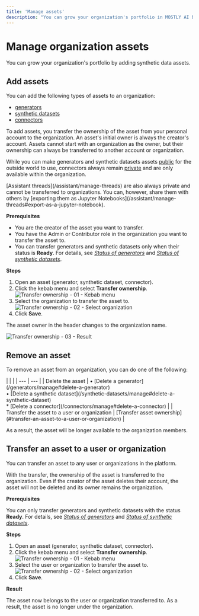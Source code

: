 ```yaml
---
title: 'Manage assets'
description: "You can grow your organization's portfolio in MOSTLY AI by adding generators, synthetic datasets, and connectors."
---
```



# Manage organization assets

You can grow your organization's portfolio by adding synthetic data assets.

## Add assets

You can add the following types of assets to an organization:

- [generators](/generators)
- [synthetic datasets](/synthetic-datasets)
- [connectors](/connectors)

To add assets, you transfer the ownership of the asset from your personal account to the organization. An asset's initial owner is always the creator's account. Assets cannot start with an organization as the owner, but their ownership can always be transferred to another account or organization.

While you can make generators and synthetic datasets assets [public](/public-private-assets) for the outside world to use, connectors always remain [private](/public-private-assets) and are only available within the organization.

<CustomCallout>
[Assistant threads](/assistant/manage-threads) are also always private and cannot be transferred to organizations. You can, however, share them with others by [exporting them as Jupyter Notebooks](/assistant/manage-threads#export-as-a-jupyter-notebook).
</CustomCallout>

**Prerequisites**

* You are the creator of the asset you want to transfer.
* You have the Admin or Contributor role in the organization you want to transfer the asset to.
* You can transfer generators and synthetic datasets only when their status is **Ready**. For details, see [_Status of generators_](/generators/manage#status-of-generators) and [_Status of synthetic datasets_](/synthetic-datasets/manage#status-of-synthetic-datasets).

**Steps**

1. Open an asset (generator, synthetic dataset, connector).
2. Click the kebab menu and select **Transfer ownership**.
    <Image
        src="/docs/docimages/organizations/add-assets-01-select-transfer-ownership.webp"
        alt="Transfer ownership - 01 - Kebab menu"
        width={700}
        height={300}
    />
3. Select the organization to transfer the asset to.
    <Image
        src="/docs/docimages/organizations/add-assets-02-select-org.webp"
        alt="Transfer ownership - 02 - Select organization"
        width={700}
        height={300}
    />
4. Click **Save**.

The asset owner in the header changes to the organization name.

<Image 
    src="/docs/docimages/organizations/add-assets-03-result.webp"
    alt="Transfer ownership - 03 - Result"
    width={700}
    height={300}
/>

## Remove an asset

To remove an asset from an organization, you can do one of the following:

<div className="empty_header_table"></div>
| | |
| --- | --- |
| Delete the asset | • [Delete a generator](/generators/manage#delete-a-generator)<br />• [Delete a synthetic dataset](/synthetic-datasets/manage#delete-a-synthetic-dataset)<br />* [Delete a connector](/connectors/manage#delete-a-connector) |
| Transfer the asset to a user or organization | [Transfer asset ownership](#transfer-an-asset-to-a-user-or-organization) |

As a result, the asset will be longer available to the organization members.

## Transfer an asset to a user or organization

You can transfer an asset to any user or organizations in the platform.

With the transfer, the ownership of the asset is transferred to the organization. Even if the creator of the asset deletes their account, the asset will not be deleted and its owner remains the organization.

**Prerequisites**

You can only transfer generators and synthetic datasets with the status **Ready**. For details, see [_Status of generators_](/generators/manage#status-of-generators) and [_Status of synthetic datasets_](/synthetic-datasets/manage#status-of-synthetic-datasets).

**Steps**

1. Open an asset (generator, synthetic dataset, connector).
2. Click the kebab menu and select **Transfer ownership**.
    <Image
        src="/docs/docimages/organizations/add-assets-01-select-transfer-ownership.webp"
        alt="Transfer ownership - 01 - Kebab menu"
        width={700}
        height={300}
    />
3. Select the user or organization to transfer the asset to.
    <Image
        src="/docs/docimages/organizations/add-assets-02-select-org.webp"
        alt="Transfer ownership - 02 - Select organization"
        width={700}
        height={300}
    />
4. Click **Save**.

**Result**

The asset now belongs to the user or organization transferred to. As a result, the asset is no longer under the organization.